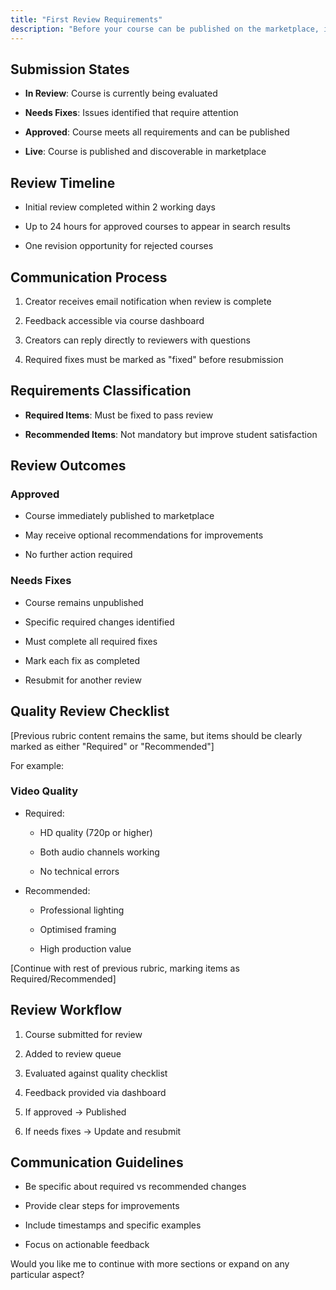 ```yaml
---
title: "First Review Requirements"
description: "Before your course can be published on the marketplace, it must pass our quality review process. Learn about our requirements, review timeline, and what to expect during the review process."
---
```


## Submission States

* **In Review**: Course is currently being evaluated

* **Needs Fixes**: Issues identified that require attention

* **Approved**: Course meets all requirements and can be published

* **Live**: Course is published and discoverable in marketplace

## Review Timeline

* Initial review completed within 2 working days

* Up to 24 hours for approved courses to appear in search results

* One revision opportunity for rejected courses

## Communication Process

1. Creator receives email notification when review is complete

2. Feedback accessible via course dashboard

3. Creators can reply directly to reviewers with questions

4. Required fixes must be marked as "fixed" before resubmission

## Requirements Classification

* **Required Items**: Must be fixed to pass review

* **Recommended Items**: Not mandatory but improve student satisfaction

## Review Outcomes

### Approved

* Course immediately published to marketplace

* May receive optional recommendations for improvements

* No further action required

### Needs Fixes

* Course remains unpublished

* Specific required changes identified

* Must complete all required fixes

* Mark each fix as completed

* Resubmit for another review

## Quality Review Checklist

\[Previous rubric content remains the same, but items should be clearly marked as either "Required" or "Recommended"]

For example:

### Video Quality

* Required:

  * HD quality (720p or higher)

  * Both audio channels working

  * No technical errors

* Recommended:

  * Professional lighting

  * Optimised framing

  * High production value

\[Continue with rest of previous rubric, marking items as Required/Recommended]

## Review Workflow

1. Course submitted for review

2. Added to review queue

3. Evaluated against quality checklist

4. Feedback provided via dashboard

5. If approved → Published

6. If needs fixes → Update and resubmit

## Communication Guidelines

* Be specific about required vs recommended changes

* Provide clear steps for improvements

* Include timestamps and specific examples

* Focus on actionable feedback

Would you like me to continue with more sections or expand on any particular aspect?